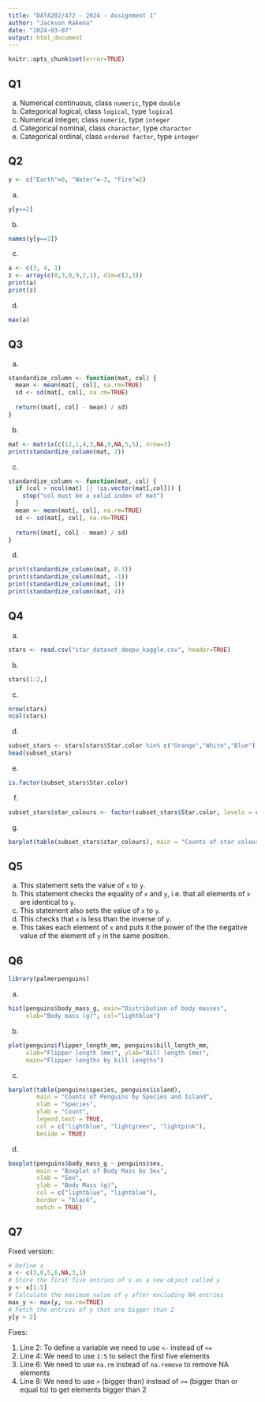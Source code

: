 ```yaml
---
title: "DATA202/472 - 2024 - Assignment 1"
author: "Jackson Rakena"
date: "2024-03-07"
output: html_document
---
```


```r
knitr::opts_chunk$set(error=TRUE)
```


## Q1
a. Numerical continuous, class `numeric`, type `double`
b. Categorical logical, class `logical`, type `logical`
c. Numerical integer, class `numeric`, type `integer`
d. Categorical nominal, class `character`, type `character`
e. Categorical ordinal, class `ordered factor`, type `integer`


## Q2
```r
y <- c("Earth"=0, "Water"=-3, "Fire"=2)
```
a.
```r
y[y==2]
```
b.
```r
names(y[y==2])
```
c.
```r
a <- c(3, 4, 1)
z <- array(c(0,3,0,9,2,1), dim=c(2,3))
print(a)
print(z)
```
d.
```r
max(a)
```


## Q3
a.
```r
standardize_column <- function(mat, col) {
  mean <- mean(mat[, col], na.rm=TRUE)
  sd <- sd(mat[, col], na.rm=TRUE)
  
  return((mat[, col] - mean) / sd)
}
```
b.
```r
mat <- matrix(c(12,1,4,3,NA,9,NA,5,5), nrow=3)
print(standardize_column(mat, 2))
```
c.
```r
standardize_column <- function(mat, col) {
  if (col > ncol(mat) || !is.vector(mat[,col])) {
    stop("col must be a valid index of mat")
  }
  mean <- mean(mat[, col], na.rm=TRUE)
  sd <- sd(mat[, col], na.rm=TRUE)
  
  return((mat[, col] - mean) / sd)
}
```
d.
```r
print(standardize_column(mat, 0.3))
print(standardize_column(mat, -1))
print(standardize_column(mat, 1))
print(standardize_column(mat, 4))
```

## Q4
a.
```r
stars <- read.csv("star_dataset_deepu_kaggle.csv", header=TRUE)
```
b.
```r
stars[1:2,]
```
c.
```r
nrow(stars)
ncol(stars)
```
d.
```r
subset_stars <- stars[stars$Star.color %in% c("Orange","White","Blue"),]
head(subset_stars)
```
e.
```r
is.factor(subset_stars$Star.color)
```
f.
```r
subset_stars$star_colours <- factor(subset_stars$Star.color, levels = c("Blue", "White", "Orange"))
```
g.
```r
barplot(table(subset_stars$star_colours), main = "Counts of star colours", xlab = "Star Color", ylab = "Frequency", col = c("blue", "white", "orange"))
```


## Q5
a. This statement sets the value of `x` to `y`.
b. This statement checks the equality of `x` and `y`, i.e. that all elements of `x` are identical to `y`.
c. This statement also sets the value of `x` to `y`.
d. This checks that `x` is less than the inverse of `y`.
e. This takes each element of `x` and puts it the power of the the negative value of the element of `y` in the same position.


## Q6
```r
library(palmerpenguins)
```
a.
```r
hist(penguins$body_mass_g, main="Distribution of body masses",
     xlab="Body mass (g)", col="lightblue")
```

b.
```r
plot(penguins$flipper_length_mm, penguins$bill_length_mm,
     xlab="Flipper length (mm)", ylab="Bill length (mm)",
     main="Flipper lengths by bill lengths")
```

c.
```r
barplot(table(penguins$species, penguins$island),
        main = "Counts of Penguins by Species and Island",
        xlab = "Species",
        ylab = "Count",
        legend.text = TRUE,
        col = c("lightblue", "lightgreen", "lightpink"),
        beside = TRUE)
```

d.
```r
boxplot(penguins$body_mass_g ~ penguins$sex,
        main = "Boxplot of Body Mass by Sex",
        xlab = "Sex",
        ylab = "Body Mass (g)",
        col = c("lightblue", "lightblue"),
        border = "black",
        notch = TRUE)
```


## Q7
Fixed version:
```r
# Define x
x <- c(3,0,5,6,NA,3,1) 
# Store the first five entries of x as a new object called y
y <- x[1:5]
# Calculate the maximum value of y after excluding NA entries
max_y <- max(y, na.rm=TRUE)
# Fetch the entries of y that are bigger than 2
y[y > 2]
```

Fixes:

1. Line 2: To define a variable we need to use `<-` instead of `<=`
2. Line 4: We need to use `1:5` to select the first five elements
3. Line 6: We need to use `na.rm` instead of `na.remove` to remove NA elements
4. Line 8: We need to use `>` (bigger than) instead of `>=` (bigger than or equal to) to get elements bigger than 2